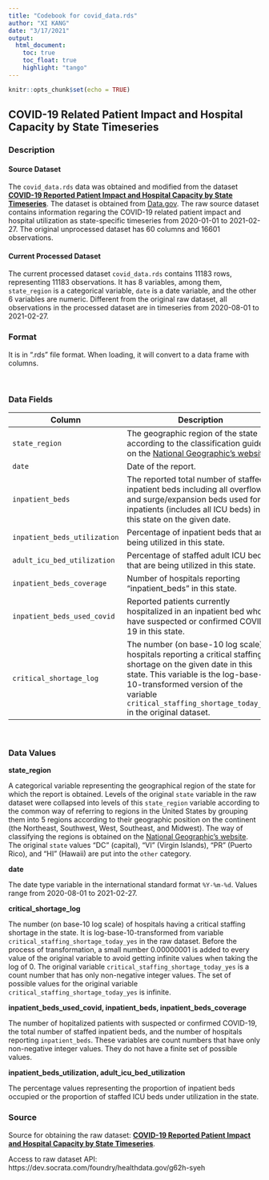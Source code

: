 ```yaml
---
title: "Codebook for covid_data.rds"
author: "XI KANG"
date: "3/17/2021"
output:
  html_document:
    toc: true
    toc_float: true
    highlight: "tango"
---
```


```r
knitr::opts_chunk$set(echo = TRUE)
```

## COVID-19 Related Patient Impact and Hospital Capacity by State Timeseries

### Description

#### Source Dataset

The `covid_data.rds` data was obtained and modified from the dataset [**COVID-19 Reported Patient Impact and Hospital Capacity by State Timeseries**](https://healthdata.gov/Hospital/COVID-19-Reported-Patient-Impact-and-Hospital-Capa/g62h-syeh). The dataset is obtained from [Data.gov](https://www.data.gov). The raw source dataset contains information regaring the COVID-19 related patient impact and hospital utilization as state-specific timeseries from 2020-01-01 to 2021-02-27. The original unprocessed dataset has 60 columns and 16601 observations.
<br>

#### Current Processed Dataset

The current processed dataset `covid_data.rds` contains 11183 rows, representing 11183 observations. It has 8 variables, among them, `state_region` is a categorical variable, `date` is a date variable, and the other 6 variables are numeric. Different from the original raw dataset, all observations in the processed dataset are in timeseries from 2020-08-01 to 2021-02-27. 

### Format

It is in ".rds" file format. When loading, it will convert to a data frame with columns. 

<br>

### Data Fields

Column   | Description
---------|---------------
`state_region`| The geographic region of the state according to the classification guide on the [National Geographic's website](https://www.nationalgeographic.org/maps/united-states-regions/).
`date`| Date of the report.
`inpatient_beds`| The reported total number of staffed inpatient beds including all overflow and surge/expansion beds used for inpatients (includes all ICU beds) in this state on the given date.
`inpatient_beds_utilization`| Percentage of inpatient beds that are being utilized in this state. 
`adult_icu_bed_utilization`| Percentage of staffed adult ICU beds that are being utilized in this state. 
`inpatient_beds_coverage`| Number of hospitals reporting "inpatient_beds" in this state.
`inpatient_beds_used_covid`| Reported patients currently hospitalized in an inpatient bed who have suspected or confirmed COVID-19 in this state.
`critical_shortage_log`| The number (on base-10 log scale) of hospitals reporting a critical staffing shortage on the given date in this state. This variable is the log-base-10-transformed version of the variable `critical_staffing_shortage_today_yes` in the original dataset. 

<br>

### Data Values

**state_region**

A categorical variable representing the geographical region of the state for which the report is obtained. Levels of the original `state` variable in the raw dataset were collapsed into levels of this `state_region` variable according to the common way of referring to regions in the United States by grouping them into 5 regions according to their geographic position on the continent (the Northeast, Southwest, West, Southeast, and Midwest). The way of classifying the regions is obtained on the [National Geographic's website](https://www.nationalgeographic.org/maps/united-states-regions/). The original `state` values "DC" (capital), "VI" (Virgin Islands), "PR" (Puerto Rico), and "HI" (Hawaii) are put into the `other` category. 

**date**

The date type variable in the international standard format `%Y-%m-%d`. Values range from 2020-08-01 to 2021-02-27. 

**critical_shortage_log**

The number (on base-10 log scale) of hospitals having a critical staffing shortage in the state. It is log-base-10-transformed from variable `critical_staffing_shortage_today_yes` in the raw dataset. Before the process of transformation, a small number 0.00000001 is added to every value of the original variable to avoid getting infinite values when taking the log of 0. The original variable `critical_staffing_shortage_today_yes` is a count number that has only non-negative integer values. The set of possible values for the original variable `critical_staffing_shortage_today_yes` is infinite. 

**inpatient_beds_used_covid, inpatient_beds, inpatient_beds_coverage**

The number of hopitalized patients with suspected or confirmed COVID-19, the total number of staffed inpatient beds, and the number of hospitals reporting `inpatient_beds`. These variables are count numbers that have only non-negative integer values. They do not have a finite set of possible values.

**inpatient_beds_utilization, adult_icu_bed_utilization**

The percentage values representing the proportion of inpatient beds occupied or the proportion of staffed ICU beds under utilization in the state. 


### Source

Source for obtaining the raw dataset: [**COVID-19 Reported Patient Impact and Hospital Capacity by State Timeseries**](https://healthdata.gov/Hospital/COVID-19-Reported-Patient-Impact-and-Hospital-Capa/g62h-syeh). 
<br>

Access to raw dataset API: https://dev.socrata.com/foundry/healthdata.gov/g62h-syeh